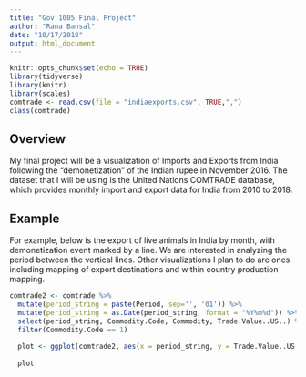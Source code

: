 ```yaml
---
title: "Gov 1005 Final Project"
author: "Rana Bansal"
date: "10/17/2018"
output: html_document
---
```


```r
knitr::opts_chunk$set(echo = TRUE)
library(tidyverse)
library(knitr)
library(scales)
comtrade <- read.csv(file = "indiaexports.csv", TRUE,",")
class(comtrade)
```

## Overview

My final project will be a visualization of Imports and Exports from India following the "demonetization" of the Indian rupee in November 2016. The dataset that I will be using is the United Nations COMTRADE database, which provides monthly import and export data for India from 2010 to 2018. 

## Example

For example, below is the export of live animals in India by month, with demonetization event marked by a line. We are interested in analyzing the period between the vertical lines. Other visualizations I plan to do are ones including mapping of export destinations and within country production mapping. 

```r
comtrade2 <- comtrade %>%
  mutate(period_string = paste(Period, sep='', '01')) %>%
  mutate(period_string = as.Date(period_string, format = "%Y%m%d")) %>%
  select(period_string, Commodity.Code, Commodity, Trade.Value..US..) %>%
  filter(Commodity.Code == 1)
  
  plot <- ggplot(comtrade2, aes(x = period_string, y = Trade.Value..US..)) + geom_point(shape = 0.5) + geom_line() + labs(x = "Month", y = "Total Export Value", title = paste("Export Value of", comtrade2[1,]$Commodity), subtitle = "2011 to 2018") + theme_minimal() + guides(color = FALSE) + theme(text =element_text(size = 10)) + scale_x_date(labels = date_format("%Y-%m")) + geom_vline(xintercept=as.numeric(as.Date("Nov-08-16", format="%b-%d-%y")), linetype=4)+ geom_vline(xintercept=as.numeric(as.Date("Dec-30-17", format="%b-%d-%y")), linetype=4)
  
  plot
```